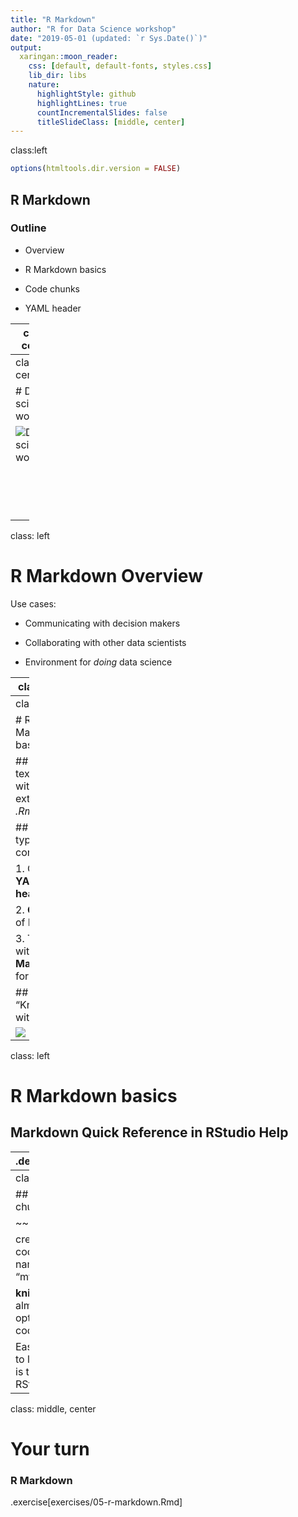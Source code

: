 ```yaml
---
title: "R Markdown"
author: "R for Data Science workshop"
date: "2019-05-01 (updated: `r Sys.Date()`)"
output:
  xaringan::moon_reader:
    css: [default, default-fonts, styles.css]
    lib_dir: libs
    nature:
      highlightStyle: github
      highlightLines: true
      countIncrementalSlides: false
      titleSlideClass: [middle, center]
---
```

class:left

```r
options(htmltools.dir.version = FALSE)
```

## R Markdown

### Outline

- Overview

- R Markdown basics

- Code chunks

- YAML header

---
class: center

# Data science workflow

![Data science workflow](assets/data-science.png)

<br/>
<br/>
<br/>
<br/>
<p style="font-size: x-small">
Image source: <a href="http://r4ds.had.co.nz/">R for Data Science</a> by Hadley Wickham & Garrett Grolemund.
</p>

---
class: center

# Data science workflow

![Data science workflow](assets/data-science-communicate.png)

<br/>
<br/>
<br/>
<br/>
<p style="font-size: x-small">
Image source: <a href="http://r4ds.had.co.nz/">R for Data Science</a> by Hadley Wickham & Garrett Grolemund.
</p>

---
class: left

# R Markdown Overview

Use cases:

* Communicating with decision makers

* Collaborating with other data scientists

* Environment for *doing* data science

---
class: left

## Reproducible research

![](assets/reproducible.jpg)

---
class: left

# R Markdown basics

## Plain text file with extension *.Rmd*

## Three types of content

1. Optional **YAML header**

2. **Chunks** of R code

3. Text with **Markdown** formatting

## "Knitting" with **knitr**

![](assets/rmarkdownflow.png)

---
class: left

# R Markdown basics

## Markdown Quick Reference in RStudio Help

--
.demo[Demo]

---
class: left

## Code chunks

~~~~
```r
x <- 5
```
~~~~

creates an R code chunk named "mychunk".

**knitr** provides almost 60 options for code chunks.

Easiest way to learn them is to use RStudio.


---
class: middle, center

# Your turn

### R Markdown

.exercise[exercises/05-r-markdown.Rmd]
